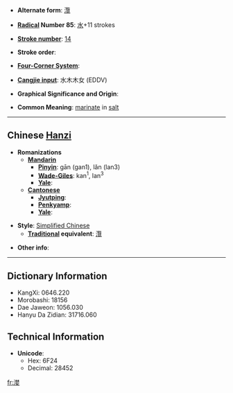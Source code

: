 * '''Alternate form''': [[灠]]

* '''[[Wiktionary:Chinese radical index| Radical]] Number 85''': [[Wiktionary:Chinese radical index 水|水]]+11 strokes

* '''[[Wiktionary:Chinese total strokes index|Stroke number]]''': [[Wiktionary:Chinese total strokes index 14|14]]

* '''Stroke order''': 

* '''[[Wiktionary:Chinese four corner index|Four-Corner System]]''': 

* '''[[Wiktionary:Chinese Cangjie index|Cangjie input]]''': 水木木女 (EDDV)

* '''Graphical Significance and Origin''': 

* '''Common Meaning''': [[marinate]] in [[salt]]

----

== Chinese [[Hanzi]] ==

* '''Romanizations'''
** '''[[Mandarin]]'''
*** '''[[Pinyin]]''': gān (gan1), lǎn (lan3)
*** '''[[Wade-Giles]]''': kan<sup>1</sup>, lan<sup>3</sup>
*** '''[[Yale]]''': 
** '''[[Cantonese]]'''
*** '''[[Jyutping]]''':
*** '''[[Penkyamp]]''': 
*** '''[[Yale]]''': 

* '''Style''': [[Simplified Chinese]] 
** '''[[Traditional Chinese|Traditional]] equivalent''': [[灠]]

* '''Other info''': 

----

== Dictionary Information ==

* KangXi: 0646.220
* Morobashi: 18156
* Dae Jaweon: 1056.030
* Hanyu Da Zidian: 31716.060

== Technical Information ==

* '''Unicode''':
** Hex: 6F24
** Decimal: 28452

[[fr:漤]]